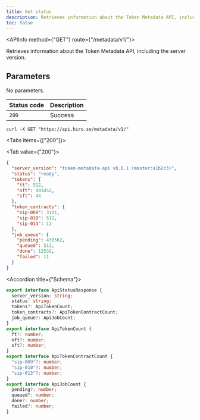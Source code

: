 ```yaml
---
title: Get status
description: Retrieves information about the Token Metadata API, including the server version.
toc: false
---
```



<Root>

<API>

<APIInfo method={"GET"} route={"/metadata/v1/"}>

Retrieves information about the Token Metadata API, including the server version.

## Parameters

No parameters.

| Status code | Description |
| :---------- | :---------- |
| `200`       | Success     |

</APIInfo>

<APIExample>

```console title="Terminal"
curl -X GET "https://api.hiro.so/metadata/v1/"
```

<Tabs items={["200"]}>

<Tab value={"200"}>



```json title="Example response"
{
  "server_version": "token-metadata-api v0.0.1 (master:a1b2c3)",
  "status": "ready",
  "tokens": {
    "ft": 512,
    "nft": 493452,
    "sft": 44
  },
  "token_contracts": {
    "sip-009": 3101,
    "sip-010": 512,
    "sip-013": 11
  },
  "job_queue": {
    "pending": 430562,
    "queued": 512,
    "done": 12532,
    "failed": 11
  }
}
```

<Accordions>

<Accordion title={"Schema"}>

```ts
export interface ApiStatusResponse {
  server_version: string;
  status: string;
  tokens?: ApiTokenCount;
  token_contracts?: ApiTokenContractCount;
  job_queue?: ApiJobCount;
}
export interface ApiTokenCount {
  ft?: number;
  nft?: number;
  sft?: number;
}
export interface ApiTokenContractCount {
  "sip-009"?: number;
  "sip-010"?: number;
  "sip-013"?: number;
}
export interface ApiJobCount {
  pending?: number;
  queued?: number;
  done?: number;
  failed?: number;
}

```

</Accordion>

</Accordions>

</Tab>

</Tabs>

</APIExample>

</API>

</Root>
